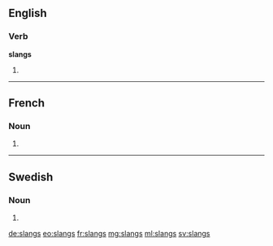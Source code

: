 ==English==

===Verb===
'''slangs'''

# {{en-third-person singular of|slang}}

----

==French==

===Noun===
{{head|fr|g=m-p}}

# {{plural of|slang|lang=fr}}

----

==Swedish==

===Noun===
{{head|sv|noun form}}

# {{sv-noun-form-indef-gen|slang}}

[[de:slangs]]
[[eo:slangs]]
[[fr:slangs]]
[[mg:slangs]]
[[ml:slangs]]
[[sv:slangs]]